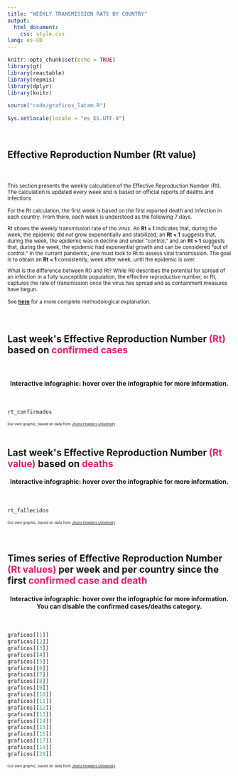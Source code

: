 ```yaml
---
title: "WEEKLY TRANSMISSION RATE BY COUNTRY"
output: 
  html_document: 
    css: style.css
lang: es-CO
---
```


```r
knitr::opts_chunk$set(echo = TRUE)
library(gt)
library(reactable)
library(repmis)
library(dplyr)
library(knitr)

source("code/graficos_latam.R")

Sys.setlocale(locale = "es_ES.UTF-8")
```

<br>
<h2>Effective Reproduction Number (Rt value)</h2>
<br>
<br>
<small>This section presents the weekly calculation of the Effective Reproduction Number (Rt). The calculation is updated every week and is based on official reports of deaths and infections

For the Rt calculation, the first week is based on the first reported death and infection in each country. From there, each week is understood as the following 7 days. 

Rt shows the weekly transmission rate of the virus. An **Rt = 1** indicates that, during the week, the epidemic did not grow exponentially and stabilized; an **Rt < 1** suggests that, during the week, the epidemic was in decline and under "control," and an **Rt > 1** suggests that, during the week, the epidemic had exponential growth and can be considered "out of control." In the current pandemic, one must look to Rt to assess viral transmission. The goal is to obtain an **Rt < 1** consistently, week after week, until the epidemic is over. 

What is the difference between R0 and Rt? While R0 describes the potential for spread of an infection in a fully susceptible population, the effective reproductive number, or Rt, captures the rate of transmission once the virus has spread and as containment measures have begun. 

See [**here**](https://rafalopezv.io/static/avina/methodological_annex_english.pdf) for a more complete methodological explanation.</small>
<br>
<br>
<br>

<h2 style = color: #000000;>
    Last week's Effective Reproduction Number <span style = "color: #e61b72"><b>(Rt)</b></span> based on <span style = "color: #e61b72"><b>confirmed cases</b></span>
</h2>
<br>
<center><h4>Interactive infographic: hover over the infographic for more information.</h4></center>
<br>
```r
rt_confirmados
```
<small><small><small>
Our own graphic, based on data from [Jhons Hopkins University](https://github.com/CSSEGISandData/COVID-19)
</small></small></small>
<br>
<br>

<h2 style = color: #000000;>
    Last week's Effective Reproduction Number <span style = "color: #e61b72"><b>(Rt value)</b></span> based on <span style = "color: #e61b72"><b>deaths</b></span>
</h2>

<center><h4>Interactive infographic: hover over the infographic for more information.</h4></center>
<br>
```r
rt_fallecidos
```
<small><small><small>
Our own graphic, based on data from [Jhons Hopkins University](https://github.com/CSSEGISandData/COVID-19)
</small></small></small>
<br>
<br>
<br>

<h2 style = color: #000000;>
    Times series of Effective Reproduction Number <span style = "color: #e61b72"><b>(Rt values)</b></span> per week and per country since the first <span style = "color: #e61b72"><b>confirmed case and death</b></span>
</h2>

<center><h4>Interactive infographic: hover over the infographic for more information. You can disable the confirmed cases/deaths category.</h4></center>
<br>
```r
graficos[[1]]
graficos[[2]]
graficos[[3]]
graficos[[4]]
graficos[[5]]
graficos[[6]]
graficos[[7]]
graficos[[8]]
graficos[[9]]
graficos[[10]]
graficos[[11]]
graficos[[12]]
graficos[[13]]
graficos[[14]]
graficos[[15]]
graficos[[16]]
graficos[[17]]
graficos[[19]]
graficos[[20]]
```
<small><small><small>
Our own graphic, based on data from [Jhons Hopkins University](https://github.com/CSSEGISandData/COVID-19)
</small></small></small>